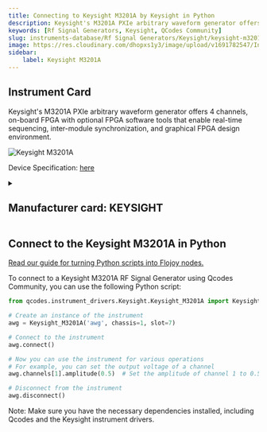 ```yaml
---
title: Connecting to Keysight M3201A by Keysight in Python
description: Keysight's M3201A PXIe arbitrary waveform generator offers 4 channels, on-board FPGA with optional FPGA software tools that enable real-time sequencing, inter-module synchronization, and graphical FPGA design environment.
keywords: [Rf Signal Generators, Keysight, QCodes Community] 
slug: instruments-database/Rf Signal Generators/Keysight/keysight-m3201a 
image: https://res.cloudinary.com/dhopxs1y3/image/upload/v1691782547/Instruments/RF%20Signal%20Generator/Keysight-M3201A/Keysight-M3201A.png
sidebar:
    label: Keysight M3201A 
---
```



## Instrument Card

Keysight's M3201A PXIe arbitrary waveform generator offers 4 channels, on-board FPGA with optional FPGA software tools that enable real-time sequencing, inter-module synchronization, and graphical FPGA design environment.

![Keysight M3201A](https://res.cloudinary.com/dhopxs1y3/image/upload/v1691782547/Instruments/RF%20Signal%20Generator/Keysight-M3201A/Keysight-M3201A.png)

Device Specification: [here](https://www.keysight.com/us/en/assets/7018-05391/data-sheets/5992-1797.pdf)

<details style={{ marginTop: "15px"}}>
<summary><h2 style={{display:'inline'}}>Manufacturer card: KEYSIGHT</h2></summary>

![KEYSIGHT](https://res.cloudinary.com/dhopxs1y3/image/upload/v1692125973/Instruments/Vendor%20Logos/Keysight.png)

Keysight Technologies, or Keysight, is an American company that manufactures electronics test and measurement equipment and software

- Headquarters: USA
- Yearly Revenue (millions, USD): 5420
- Vendor Website: [here](https://www.keysight.com/us/en/home.html)

</details>


<FeaturedInstrumentVideo category="RF_SIGNAL_GENERATORS" />

## Connect to the Keysight M3201A in Python

[Read our guide for turning Python scripts into Flojoy nodes.](https://docs.flojoy.ai/contribution/blocks/custom-flojoy-block/)



<Tabs>
<TabItem value="Flojoy" label="Flojoy" className="flojoy-instrument-tabs">

<SectionsCard category="RF_SIGNAL_GENERATORS" manufacturer="Keysight"></SectionsCard>

</TabItem>
<TabItem value="QCodes Community" label="QCodes Community">

To connect to a Keysight M3201A RF Signal Generator using Qcodes Community, you can use the following Python script:

```python
from qcodes.instrument_drivers.Keysight.Keysight_M3201A import Keysight_M3201A

# Create an instance of the instrument
awg = Keysight_M3201A('awg', chassis=1, slot=7)

# Connect to the instrument
awg.connect()

# Now you can use the instrument for various operations
# For example, you can set the output voltage of a channel
awg.channels[1].amplitude(0.5)  # Set the amplitude of channel 1 to 0.5 V

# Disconnect from the instrument
awg.disconnect()
```

Note: Make sure you have the necessary dependencies installed, including Qcodes and the Keysight instrument drivers.

</TabItem>
</Tabs>